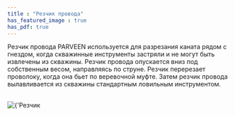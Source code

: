 ```yaml
---
title : "Резчик провода"
has_featured_image : true
has_pdf: true
---
```


Резчик провода PARVEEN используется для разрезания каната рядом с гнездом, когда скважинные инструменты застряли и не могут быть извлечены из скважины. Резчик провода опускается вниз под собственным весом, направляясь по струне. Резчик перерезает проволоку, когда она бьет по веревочной муфте. Затем резчик провода вылавливается из скважины стандартным ловильным инструментом.

<br />
<Image src={image} alt={'Резчик провода'} />